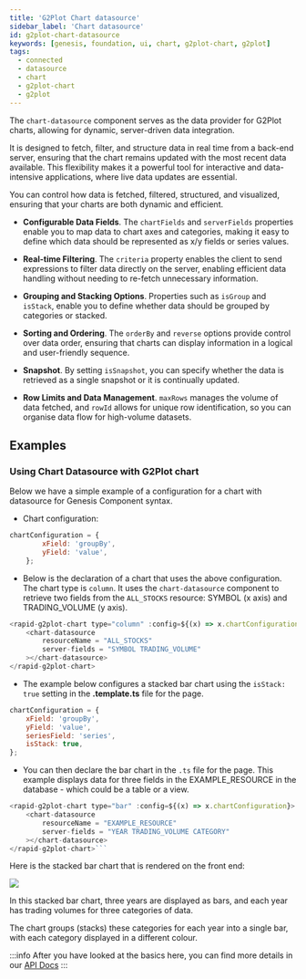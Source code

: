 ```yaml
---
title: 'G2Plot Chart datasource'
sidebar_label: 'Chart datasource'
id: g2plot-chart-datasource
keywords: [genesis, foundation, ui, chart, g2plot-chart, g2plot]
tags:
  - connected
  - datasource
  - chart
  - g2plot-chart
  - g2plot
---
```



The `chart-datasource` component serves as the data provider for G2Plot charts, allowing for dynamic, server-driven data integration. 

It is designed to fetch, filter, and structure data in real time from a back-end server, ensuring that the chart remains updated with the most recent data available. 
This flexibility makes it a powerful tool for interactive and data-intensive applications, where live data updates are essential.

You can control how data is fetched, filtered, structured, and visualized, ensuring that your charts are both dynamic and efficient.

- **Configurable Data Fields**. The `chartFields` and `serverFields` properties enable you to map data to chart axes and categories, making it easy to define which data should be represented as x/y fields or series values.
  
- **Real-time Filtering**. The `criteria` property enables the client to send expressions to filter data directly on the server, enabling efficient data handling without needing to re-fetch unnecessary information.
  
- **Grouping and Stacking Options**. Properties such as `isGroup` and `isStack`, enable you to define whether data should be grouped by categories or stacked.
  
- **Sorting and Ordering**. The `orderBy` and `reverse` options provide control over data order, ensuring that charts can display information in a logical and user-friendly sequence.
  
- **Snapshot**. By setting `isSnapshot`, you can specify whether the data is retrieved as a single snapshot or it is continually updated.
  
- **Row Limits and Data Management**.  `maxRows` manages the volume of data fetched, and `rowId` allows for unique row identification, so you can organise data flow for high-volume datasets.

## Examples 

### Using Chart Datasource with G2Plot chart

Below we have a simple example of a configuration for a chart with datasource for Genesis Component syntax. 

- Chart configuration:
```javascript title="chart configuration"
chartConfiguration = {
        xField: 'groupBy',
        yField: 'value',
    };
```
- Below is the declaration of a chart that uses the above configuration. The chart type is `column`. It uses the `chart-datasource` component to retrieve two fields from the `ALL_STOCKS` resource: SYMBOL (x axis) and TRADING_VOLUME (y axis).

```javascript title="chart declaration"
<rapid-g2plot-chart type="column" :config=${(x) => x.chartConfiguration}>
    <chart-datasource
        resourceName = "ALL_STOCKS"
        server-fields = "SYMBOL TRADING_VOLUME"
    ></chart-datasource>
</rapid-g2plot-chart>
```
- The example below configures a stacked bar chart using the `isStack: true` setting in the **.template.ts** file for the page. 

```javascript title="chart configuration in .template.ts page"
chartConfiguration = {
    xField: 'groupBy',
    yField: 'value',
    seriesField: 'series',
    isStack: true,
};
```
- You can then declare the bar chart in the `.ts` file for the page. This example displays data for three fields in the EXAMPLE_RESOURCE in the database - which could be a table or a view.

```javascript title="chart declaration in .ts page"
<rapid-g2plot-chart type="bar" :config=${(x) => x.chartConfiguration}>
    <chart-datasource
        resourceName = "EXAMPLE_RESOURCE"
        server-fields = "YEAR TRADING_VOLUME CATEGORY"
    ></chart-datasource>
</rapid-g2plot-chart>```
```

Here is the stacked bar chart that is rendered on the front end:

![](/img/stacked-bar-chart.png)

In this stacked bar chart, three years are displayed as bars, and each year has trading volumes for three categories of data. 

The chart groups (stacks) these categories for each year into a single bar, with each category displayed in a different colour. 


:::info
After you have looked at the basics here, you can find more details in our [API Docs](./docs/api/index.md)
:::

